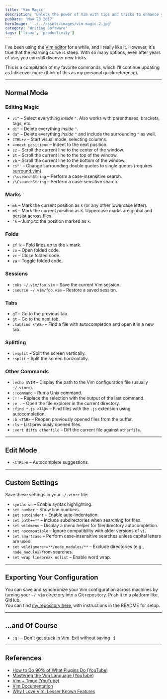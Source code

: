 ```yaml
---
title: 'Vim Magic'
description: 'Unlock the power of Vim with tips and tricks to enhance your text editing workflow'
pubDate: 'May 28 2017'
heroImage: '../../assets/images/vim-magic-2.jpg'
category: 'Writing Software'
tags: ['linux', 'productivity']
---
```


I've been using the [Vim editor](http://www.vim.org) for a while, and I really like it. However, it's true that the learning curve is steep. With so many options, even after years of use, you can still discover new tricks.

This is a compilation of my favorite commands, which I'll continue updating as I discover more (think of this as my personal quick reference).

---

## Normal Mode

### Editing Magic

- `vi"` – Select everything _inside_ `"`. Also works with parentheses, brackets, tags, etc.
- `di"` – Delete everything _inside_ `"`.
- `da"` – Delete everything _inside_ `"` and include the surrounding `"` as well.
- `CTRL+v` – Start visual mode, selecting columns.
- `=<next position>` – Indent to the next position.
- `zz` – Scroll the current line to the center of the window.
- `zt` – Scroll the current line to the top of the window.
- `zb` – Scroll the current line to the bottom of the window.
- `cs"'` – Change surrounding double quotes to single quotes (requires [surround.vim](http://www.vim.org/scripts/script.php?script_id=1697)).
- `/\csearchString` – Perform a case-insensitive search.
- `/\CsearchString` – Perform a case-sensitive search.

### Marks

- `mk` – Mark the current position as `k` (or any other lowercase letter).
- `mK` – Mark the current position as `K`. Uppercase marks are global and persist across files.
- `'k` – Jump to the position marked as `k`.

### Folds

- `zf'k` – Fold lines up to the `k` mark.
- `zo` – Open folded code.
- `zc` – Close folded code.
- `za` – Toggle folded code.

### Sessions

- `:mks ~/.vim/foo.vim` – Save the current Vim session.
- `:source ~/.vim/foo.vim` – Restore a saved session.

### Tabs

- `gT` – Go to the previous tab.
- `gt` – Go to the next tab.
- `:tabfind <TAB>` – Find a file with autocompletion and open it in a new tab.

### Splitting

- `:vsplit` – Split the screen vertically.
- `:split` – Split the screen horizontally.

### Other Commands

- `:echo $VIM` – Display the path to the Vim configuration file (usually `~/.vimrc`).
- `:!command` – Run a Unix command.
- `:!!` – Replace the selection with the output of the last command.
- `:e .` – Open the file explorer in the current directory.
- `:find *.js <TAB>` – Find files with the `.js` extension using autocompletion.
- `:b <TAB>` – Reopen previously opened files from the buffer.
- `:ls` – List previously opened files.
- `:vert diffs otherfile` – Diff the current file against `otherfile`.

---

## Edit Mode

- `<CTRL>n` – Autocomplete suggestions.

---

## Custom Settings

Save these settings in your `~/.vimrc` file:

- `syntax on` – Enable syntax highlighting.
- `set number` – Show line numbers.
- `set autoindent` – Enable auto-indentation.
- `set path+=**` – Include subdirectories when searching for files.
- `set wildmenu` – Display a menu helper for file/directory autocompletion.
- `set nocompatible` – Ignore compatibility with older versions of `vi`.
- `set smartcase` – Perform case-insensitive searches unless capital letters are used.
- `set wildignore+=**/node_modules/**` – Exclude directories (e.g., `node_modules`) from searches.
- `set wrap linebreak nolist` – Enable word wrap.

---

## Exporting Your Configuration

You can save and synchronize your Vim configuration across machines by turning your `~/.vim` directory into a Git repository. Push it to a platform like GitHub.  
You can find [my repository here](https://github.com/mrdonado/.vim), with instructions in the README for setup.

---

## ...and Of Course

- `:q!` – [Don't get stuck in Vim](https://stackoverflow.blog/2017/05/23/stack-overflow-helping-one-million-developers-exit-vim/). Exit without saving. :)

---

## References

- [How to Do 90% of What Plugins Do (YouTube)](https://www.youtube.com/watch?v=XA2WjJbmmoM)
- [Mastering the Vim Language (YouTube)](https://www.youtube.com/watch?v=wlR5gYd6um0)
- [Vim + Tmux (YouTube)](https://www.youtube.com/watch?v=5r6yzFEXajQ&t=310s)
- [Vim Documentation](http://www.vim.org/docs.php)
- [Why I Love Vim: Lesser Known Features](https://medium.freecodecamp.org/learn-linux-vim-basic-features-19134461ab85)
